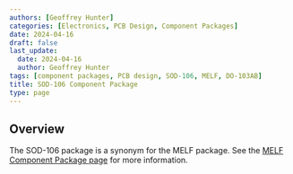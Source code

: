 ```yaml
---
authors: [Geoffrey Hunter]
categories: [Electronics, PCB Design, Component Packages]
date: 2024-04-16
draft: false
last_update:
  date: 2024-04-16
  author: Geoffrey Hunter
tags: [component packages, PCB design, SOD-106, MELF, DO-103AB]
title: SOD-106 Component Package
type: page
---
```


## Overview

The SOD-106 package is a synonym for the MELF package. See the [MELF Component Package page](/pcb-design/component-packages/melf-component-package/) for more information.
